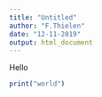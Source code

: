 ---
title: "Untitled"
author: "F.Thielen"
date: "12-11-2019"
output: html_document
---

Hello
```{r}
print("world")
```

